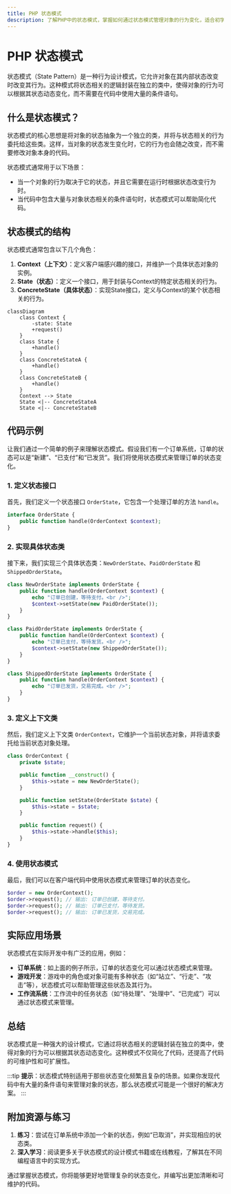 ```yaml
---
title: PHP 状态模式
description: 了解PHP中的状态模式，掌握如何通过状态模式管理对象的行为变化，适合初学者学习的设计模式。
---
```


# PHP 状态模式

状态模式（State Pattern）是一种行为设计模式，它允许对象在其内部状态改变时改变其行为。这种模式将状态相关的逻辑封装在独立的类中，使得对象的行为可以根据其状态动态变化，而不需要在代码中使用大量的条件语句。

## 什么是状态模式？

状态模式的核心思想是将对象的状态抽象为一个独立的类，并将与状态相关的行为委托给这些类。这样，当对象的状态发生变化时，它的行为也会随之改变，而不需要修改对象本身的代码。

状态模式通常用于以下场景：
- 当一个对象的行为取决于它的状态，并且它需要在运行时根据状态改变行为时。
- 当代码中包含大量与对象状态相关的条件语句时，状态模式可以帮助简化代码。

## 状态模式的结构

状态模式通常包含以下几个角色：
1. **Context（上下文）**：定义客户端感兴趣的接口，并维护一个具体状态对象的实例。
2. **State（状态）**：定义一个接口，用于封装与Context的特定状态相关的行为。
3. **ConcreteState（具体状态）**：实现State接口，定义与Context的某个状态相关的行为。

```mermaid
classDiagram
    class Context {
        -state: State
        +request()
    }
    class State {
        +handle()
    }
    class ConcreteStateA {
        +handle()
    }
    class ConcreteStateB {
        +handle()
    }
    Context --> State
    State <|-- ConcreteStateA
    State <|-- ConcreteStateB
```

## 代码示例

让我们通过一个简单的例子来理解状态模式。假设我们有一个订单系统，订单的状态可以是“新建”、“已支付”和“已发货”。我们将使用状态模式来管理订单的状态变化。

### 1. 定义状态接口

首先，我们定义一个状态接口 `OrderState`，它包含一个处理订单的方法 `handle`。

```php
interface OrderState {
    public function handle(OrderContext $context);
}
```

### 2. 实现具体状态类

接下来，我们实现三个具体状态类：`NewOrderState`、`PaidOrderState` 和 `ShippedOrderState`。

```php
class NewOrderState implements OrderState {
    public function handle(OrderContext $context) {
        echo "订单已创建，等待支付。<br />";
        $context->setState(new PaidOrderState());
    }
}

class PaidOrderState implements OrderState {
    public function handle(OrderContext $context) {
        echo "订单已支付，等待发货。<br />";
        $context->setState(new ShippedOrderState());
    }
}

class ShippedOrderState implements OrderState {
    public function handle(OrderContext $context) {
        echo "订单已发货，交易完成。<br />";
    }
}
```

### 3. 定义上下文类

然后，我们定义上下文类 `OrderContext`，它维护一个当前状态对象，并将请求委托给当前状态对象处理。

```php
class OrderContext {
    private $state;

    public function __construct() {
        $this->state = new NewOrderState();
    }

    public function setState(OrderState $state) {
        $this->state = $state;
    }

    public function request() {
        $this->state->handle($this);
    }
}
```

### 4. 使用状态模式

最后，我们可以在客户端代码中使用状态模式来管理订单的状态变化。

```php
$order = new OrderContext();
$order->request(); // 输出: 订单已创建，等待支付。
$order->request(); // 输出: 订单已支付，等待发货。
$order->request(); // 输出: 订单已发货，交易完成。
```

## 实际应用场景

状态模式在实际开发中有广泛的应用，例如：
- **订单系统**：如上面的例子所示，订单的状态变化可以通过状态模式来管理。
- **游戏开发**：游戏中的角色或对象可能有多种状态（如“站立”、“行走”、“攻击”等），状态模式可以帮助管理这些状态及其行为。
- **工作流系统**：工作流中的任务状态（如“待处理”、“处理中”、“已完成”）可以通过状态模式来管理。

## 总结

状态模式是一种强大的设计模式，它通过将状态相关的逻辑封装在独立的类中，使得对象的行为可以根据其状态动态变化。这种模式不仅简化了代码，还提高了代码的可维护性和可扩展性。

:::tip
**提示**：状态模式特别适用于那些状态变化频繁且复杂的场景。如果你发现代码中有大量的条件语句来管理对象的状态，那么状态模式可能是一个很好的解决方案。
:::

## 附加资源与练习

1. **练习**：尝试在订单系统中添加一个新的状态，例如“已取消”，并实现相应的状态类。
2. **深入学习**：阅读更多关于状态模式的设计模式书籍或在线教程，了解其在不同编程语言中的实现方式。

通过掌握状态模式，你将能够更好地管理复杂的状态变化，并编写出更加清晰和可维护的代码。